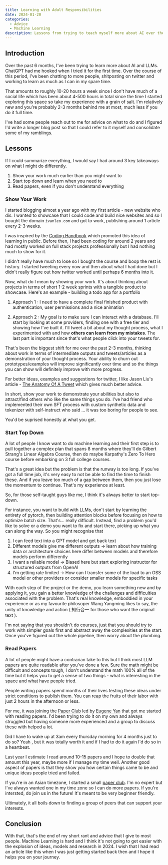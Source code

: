 ```yaml
---
title: Learning with Adult Responsibilities
date: 2024-01-20
categories:
  - Advice
  - Machine Learning
description: Lessons from trying to teach myself more about AI over the past 6 months
---
```


## Introduction

Over the past 6 months, I've been trying to learn more about AI and LLMs. ChatGPT had me hooked when I tried it for the first time. Over the course of this period, I've been chatting to more people, shitposting on twitter and working to learn as much as I can in my spare time.

That amounts to roughly 10-20 hours a week since I don't have much of a social life which has been about 4-500 hours in total since the time I started exploring this space so take my experience with a grain of salt. I'm relatively new and you're probably 2-3 months behind me at most, much less if you do it full time.

I've had some people reach out to me for advice on what to do and I figured I'd write a longer blog post so that I could refer to it myself and consolidate some of my ramblings. 


## Lessons 

If I could summarize everything, I would say I had around 3 key takeaways on what I might do differently.

1. Show your work much earlier than you might want to
2. Start top down and learn when you need to 
3. Read papers, even if you don't understand everything 

### Show Your Work

I started blogging almost a year ago with my first article - new website who dis. I wanted to showcase that I could code and build nice websites and so I bought the domain `ivanleo.com` and got to work, publishing around 1 article every 2-3 weeks.

I was inspired by the [Coding Handbook](https://learninpublic.org/) which promoted this idea of learning in public. Before then, I had been coding for around 2 years and had mostly worked on full stack projects professionally but I had nothing much to show for it.

I didn't really have much to lose so I bought the course and boop the rest is history. I started tweeting every now and then about what I had done but I didn't really figure out how twitter worked until perhaps 6 months into it.

Now, what do I mean by showing your work. It's about thinking about projects in terms of short 1-2 week sprints with a tangible product to showcase. Here's an example - building a todo app for a portfolio

1. Approach 1 : I need to have a complete final finished product with authentication, user permissions and a nice animation

2. Approach 2 : My goal is to make sure I can interact with a database. I'll start by looking at some providers, finding one with a free tier and showing how I've built it. I'll tweet a bit about my thought process, what I experimented with and how **others can learn from my mistakes**. The last part is important since that's what people click into your tweets for.

That's been the biggest shift for me over the past 2-3 months, thinking about work in terms of intermediate outputs and tweets/articles as a demonstration of your thought process. Your ability to churn out prototypes/examples will improve significantly over time and so the things you can show will definitely improve with more progress.

For better ideas, examples and suggestions for twitter, I like Jason Liu's article - [The Anatomy Of A Tweet](https://jxnl.github.io/blog/writing/2024/01/11/anatomy-of-a-tweet/) which gives much better advice.

In short, show your work to demonstrate your abilities but also to attract/find others who like the same things you do. I've had friend who implemented their own SFT process with custom synthetic data and tokenizer with self-instruct who said ... it was too boring for people to see.

You'd be suprised honestly at what you get. 

### Start Top Down 

A lot of people I know want to do machine learning and their first step is to pull together a complex plan that spans 8 months where they'll do Gilbert Strang's Linear Algebra Course, then do maybe Karpathy's Zero To Hero course before embarking on 3 full college courses.

That's a great idea but the problem is that the runway is too long. If you've got a full time job, it's very easy to not be able to find the time to finish these. And if you leave too much of a gap between them, then you just lose the momentum to continue. That's my experience at least.

So, for those self-taught guys like me, I think it's always better to start top-down.

For instance, you want to build with LLMs, don't start by learning the entirety of pytorch, then building attention blocks before focusing on how to optimize batch size. That's... really difficult. Instead, find a problem you'd like to solve or a demo you want to fix and start there, picking up what you can along the way. So you might recognise that 

1. I can feed text into a GPT model and get back text 
2. Different models give me different outputs -> learn about how training data or architecture choices here differ between models and therefore models perform differently
3. I want a reliable model -> Biased here but start exploring instructor for structured outputs from OpenAI
4. I'm getting rate limited -> How can I transfer some of the load to an OSS model or other providers or consider smaller models for specific tasks 

With each step of the project or the demo, you learn something new and by applying it, you gain a better knowledge of the challenges and difficulties associated with the problem. That's real knowledge, emboddied in your experience or as my favourite philosoper Wang Yangming likes to say, the unity of knowledge and action ( 知行合一 for those who want the original text ).

I'm not saying that you shouldn't do courses, just that you should try to work with simpler goals first and abstract away the complexities at the start. Once you've figured out the whole pipeline, then worry about the plumbing.

### Read Papers 

A lot of people might have a contrarian take to this but I think most LLM papers are quite readable after you've done a few. Sure the math might be difficult and concepts tough, I don't understand the math 100% all of the time but it helps you to get a sense of two things - what is interesting in the space and what have people tried.

People writing papers spend months of their lives testing these ideas under strict conditions to publish them. You can reap the fruits of their labor with just 2 hours in the afternoon or less. 

For me, it was joining the [Paper Club](https://lu.ma/llm-paper-club) led by [Eugene Yan](https://twitter.com/eugeneyan) that got me started with reading papers. I'd been trying to do it on my own and always struggled but having someone more experienced and a group to discuss these with helped a lot.

Did I have to wake up at 3am every thursday morning for 4 months just to do so? Yeah , but it was totally worth it and if I had to do it again I'd do so in a heartbeat.

Last year I estimate I read around 10-15 papers and I hope to double that amount this year, maybe more if I manage my time well. Another good aspect of papers is that they show you how certain things came to be and unique ideas people tried and failed.

If you're in an Asian timezone, I started a small [paper club](https://lu.ma/llm-paper-asia). I'm no expert but I've always wanted one in my time zone so I can do more papers. If you're intersted, do join us in the future! It's meant to be very beginner friendly.

Ultimately, it all boils down to finding a group of peers that can support your interests.

## Conclusion

With that, that's the end of my short rant and advice that I give to most people. Machine Learning is hard and I think it's not going to get easier with the explosion of ideas, models and research in 2024. I wish that I had read an article like this when I was just getting started back then and I hope it helps you on your journey.
